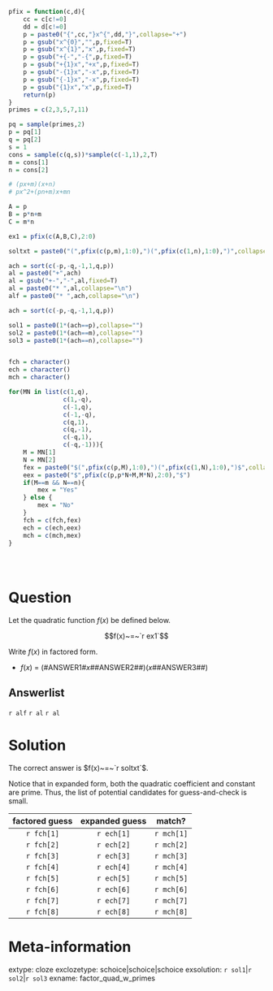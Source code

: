 ```r
pfix = function(c,d){
    cc = c[c!=0]
    dd = d[c!=0]
    p = paste0("{",cc,"}x^{",dd,"}",collapse="+")
    p = gsub("x^{0}","",p,fixed=T)
    p = gsub("x^{1}","x",p,fixed=T)
    p = gsub("+{-","-{",p,fixed=T)
    p = gsub("+{1}x","+x",p,fixed=T)
    p = gsub("-{1}x","-x",p,fixed=T)
    p = gsub("{-1}x","-x",p,fixed=T)
    p = gsub("{1}x","x",p,fixed=T)
    return(p)
}
primes = c(2,3,5,7,11)

pq = sample(primes,2)
p = pq[1]
q = pq[2]
s = 1
cons = sample(c(q,s))*sample(c(-1,1),2,T)
m = cons[1]
n = cons[2]

# (px+m)(x+n)
# px^2+(pn+m)x+mn

A = p
B = p*n+m
C = m*n

ex1 = pfix(c(A,B,C),2:0)

soltxt = paste0("(",pfix(c(p,m),1:0),")(",pfix(c(1,n),1:0),")",collapse="")

ach = sort(c(-p,-q,-1,1,q,p))
al = paste0("+",ach)
al = gsub("+-","-",al,fixed=T)
al = paste0("* ",al,collapse="\n")
alf = paste0("* ",ach,collapse="\n")

ach = sort(c(-p,-q,-1,1,q,p))

sol1 = paste0(1*(ach==p),collapse="")
sol2 = paste0(1*(ach==m),collapse="")
sol3 = paste0(1*(ach==n),collapse="")


fch = character()
ech = character()
mch = character()

for(MN in list(c(1,q),
               c(1,-q),
               c(-1,q),
               c(-1,-q),
               c(q,1),
               c(q,-1),
               c(-q,1),
               c(-q,-1))){
    M = MN[1]
    N = MN[2]
    fex = paste0("$(",pfix(c(p,M),1:0),")(",pfix(c(1,N),1:0),")$",collapse="")
    eex = paste0("$",pfix(c(p,p*N+M,M*N),2:0),"$")
    if(M==m && N==n){
        mex = "Yes"
    } else {
        mex = "No"
    }
    fch = c(fch,fex)
    ech = c(ech,eex)
    mch = c(mch,mex)
}

    
    
```

Question
========

Let the quadratic function $f(x)$ be defined below.

$$f(x)~=~`r ex1`$$

Write $f(x)$ in factored form.

* $f(x)~=~($#ANSWER1#$x$##ANSWER2##$)(x$##ANSWER3##$)$


Answerlist
--------

`r alf`
`r al`
`r al`


Solution
========

The correct answer is $f(x)~=~`r soltxt`$.

Notice that in expanded form, both the quadratic coefficient and constant are prime. Thus, the list of potential candidates for guess-and-check is small.

| factored guess | expanded guess | match? |
|:---:|:---:|:---:|
| `r fch[1]` | `r ech[1]` | `r mch[1]` |
| `r fch[2]` | `r ech[2]` | `r mch[2]` |
| `r fch[3]` | `r ech[3]` | `r mch[3]` |
| `r fch[4]` | `r ech[4]` | `r mch[4]` |
| `r fch[5]` | `r ech[5]` | `r mch[5]` |
| `r fch[6]` | `r ech[6]` | `r mch[6]` |
| `r fch[7]` | `r ech[7]` | `r mch[7]` |
| `r fch[8]` | `r ech[8]` | `r mch[8]` |



Meta-information
============
extype: cloze
exclozetype: schoice|schoice|schoice
exsolution: `r sol1`|`r sol2`|`r sol3`
exname: factor_quad_w_primes